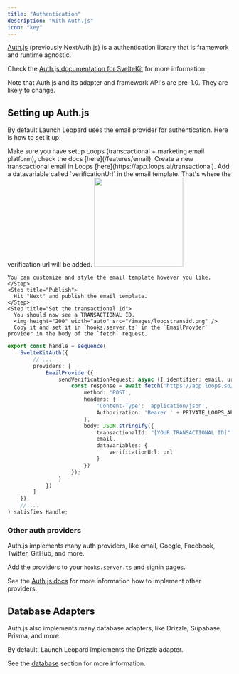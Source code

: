```yaml
---
title: "Authentication"
description: "With Auth.js"
icon: "key"
---
```


[Auth.js](https://authjs.dev) (previously NextAuth.js) is a authentication library that is framework and runtime agnostic.

Check the [Auth.js documentation for SvelteKit](https://authjs.dev/reference/sveltekit) for more information.

<Warning>
  Note that Auth.js and its adapter and framework API's are pre-1.0. They are
  likely to change.
</Warning>

## Setting up Auth.js

By default Launch Leopard uses the email provider for authentication. Here is how to set it up:

<Steps>
    <Step title="Setup Loops">
        Make sure you have setup Loops (transcactional + marketing email platform), check the docs [here](/features/email).
    </Step>
    <Step title="Create new Transactional email">
        Create a new transcactional email in Loops [here](https://app.loops.ai/transactional).
    </Step>
    <Step title="Add datavariable ">
    Add a datavariable called `verificationUrl` in the email template. That's where the verification url will be added.
    <img height="200" width="auto" src="/images/loopstransactional.png" />

    You can customize and style the email template however you like.
    </Step>
    <Step title="Publish">
      Hit "Next" and publish the email template.
    </Step>
    <Step title="Set the transactional id">
      You should now see a TRANSACTIONAL ID.
      <img height="200" width="auto" src="/images/loopstransid.png" />
      Copy it and set it in `hooks.server.ts` in the `EmailProvder` provider in the body of the `fetch` request.
```ts hooks.server.ts
export const handle = sequence(
	SvelteKitAuth({
		// ...
		providers: [
			EmailProvider({
				sendVerificationRequest: async ({ identifier: email, url }) => {
					const response = await fetch('https://app.loops.so/api/v1/transactional', {
						method: 'POST',
						headers: {
							'Content-Type': 'application/json',
							Authorization: 'Bearer ' + PRIVATE_LOOPS_API_KEY
						},
						body: JSON.stringify({
							transactionalId: "[YOUR TRANSACTIONAL ID]",
							email,
							dataVariables: {
								verificationUrl: url
							}
						})
					});
				}
			})
		]
	}),
	// ...
) satisfies Handle;
```

</Step>

</Steps>

### Other auth providers

Auth.js implements many auth providers, like email, Google, Facebook, Twitter, GitHub, and more.

Add the providers to your `hooks.server.ts` and signin pages.

See the [Auth.js docs](https://authjs.dev/guides) for more information how to implement other providers.

## Database Adapters

Auth.js also implements many database adapters, like Drizzle, Supabase, Prisma, and more.

By default, Launch Leopard implements the Drizzle adapter.

See the [database](/features/database) section for more information.
